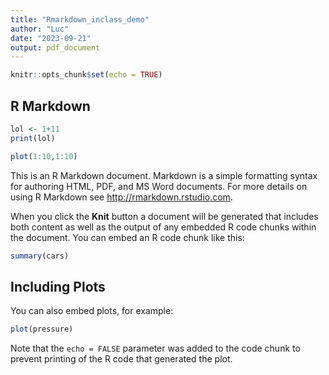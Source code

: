 ```yaml
---
title: "Rmarkdown_inclass_demo"
author: "Luc"
date: "2023-09-21"
output: pdf_document
---
```


```r
knitr::opts_chunk$set(echo = TRUE)
```

## R Markdown

```r
lol <- 1+11
print(lol)

plot(1:10,1:10)
```

This is an R Markdown document. Markdown is a simple formatting syntax for authoring HTML, PDF, and MS Word documents. For more details on using R Markdown see <http://rmarkdown.rstudio.com>.

When you click the **Knit** button a document will be generated that includes both content as well as the output of any embedded R code chunks within the document. You can embed an R code chunk like this:

```r
summary(cars)
```

## Including Plots

You can also embed plots, for example:

```r
plot(pressure)
```

Note that the `echo = FALSE` parameter was added to the code chunk to prevent printing of the R code that generated the plot.
